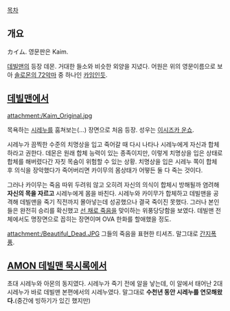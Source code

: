 [[목차]]

== 개요 ==
カイム. 영문판은 Kaim.

[[데빌맨]]의 등장 데몬. 거대한 들소와 비슷한 외양을 지녔다. 어원은 위의 영문이름으로 보아 [[솔로몬의 72악마]] 중 하나인 [[카임]]인듯.

== [[데빌맨]]에서 ==
attachment:/Kaim_Original.jpg

목욕하는 [[시레누]]를 훔쳐보는(…) 장면으로 처음 등장. 성우는 [[이시즈카 운쇼]].

시레누가 끔찍한 수준의 치명상을 입고 죽어갈 때 다시 나타나 시레누에게 자신과 합체하라고 권한다. 데몬은 원래 합체 능력이 있는 종족이지만, 이렇게 치명상을 입은 상태로 합체를 해버렸다간 자칫 목숨이 위험할 수 있는 상황. 치명상을 입은 시레누 쪽이 합체 후 의식을 장악했다가 죽어버리면 카이무의 몸상태가 어떻든 둘 다 죽는 것이다.

그러나 카이무는 죽음 따위 두려워 않고 오히려 자신의 의식이 합체시 방해될까 염려해 '''자신의 목을 자르고''' 시레누에게 몸을 바친다. 시레누와 카이무가 합체하고 데빌맨을 공격해 데빌맨을 죽기 직전까지 몰아넣는데 성공했으나 결국 죽이진 못했다. 그러나 본인들은 완전히 승리를 확신했고 [[선 채로 죽음]]을 맞이하는 위풍당당함을 보였다. 데빌맨 전체에서도 명장면으로 꼽히는 장면이며 OVA 한화를 할애했을 정도.

attachment:/Beautiful_Dead.JPG
그들의 죽음을 표현한 티셔츠. 말그대로 [[간지폭풍]].

== [[AMON 데빌맨 묵시록]]에서 ==
초대 시레누와 아몬의 동지였다. 시레누가 죽기 전에 알을 낳는데, 이 알에서 태어난 2대 시레누가 바로 데빌맨 본편에서의 시레누였다. 말그대로 '''수천년 동안 시레누를 연모해왔다.'''(중간에 빙하기가 있긴 했지만)
